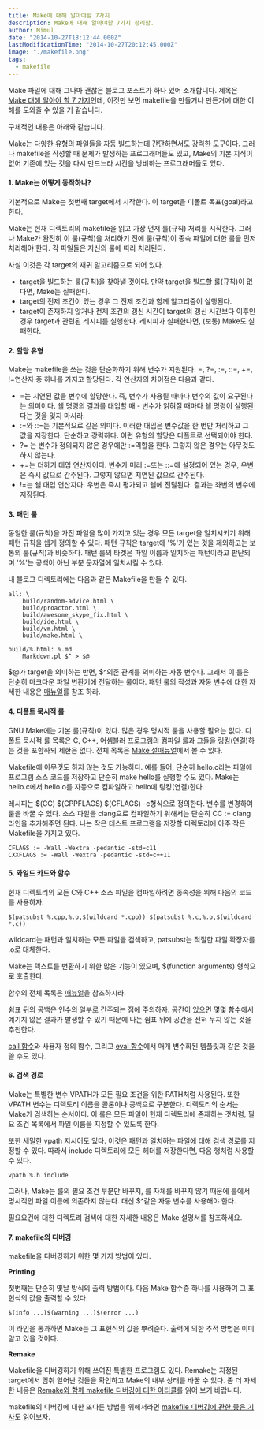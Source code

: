 ```yaml
---
title: Make에 대해 알아야할 7가지
description: Make에 대해 알아야할 7가지 정리함.
author: Mimul
date: "2014-10-27T18:12:44.000Z"
lastModificationTime: "2014-10-27T20:12:45.000Z"
image: "./makefile.png"
tags:
  - makefile
---
```

Make 파일에 대해 그나마 괜찮은 블로그 포스트가 하나 있어 소개합니다. 제목은 [Make 대해 알아야 할 7 가지](http://www.alexeyshmalko.com/2014/7-things-you-should-know-about-make/)인데, 이것만 보면 makefile을 만들거나 만든거에 대한 이해를 도와줄 수 있을 거 같습니다.

구체적인 내용은 아래와 같습니다.

Make는 다양한 유형의 파일들을 자동 빌드하는데 간단하면서도 강력한 도구이다. 그러나 makefile을 작성할 때 문제가 발생하는 프로그래머들도 있고, Make의 기본 지식이 없어 기존에 있는 것을 다시 만드느라 시간을 낭비하는 프로그래머들도 있다.

#### 1. Make는 어떻게 동작하나?

기본적으로 Make는 첫번째 target에서 시작한다. 이 target을 디폴트 목표(goal)라고 한다.

Make는 현재 디렉토리의 makefile을 읽고 가장 먼저 룰(규칙) 처리를 시작한다. 그러나 Make가 완전히 이 룰(규칙)을 처리하기 전에 룰(규칙)이 종속 파일에 대한 룰을 먼저 처리해야 한다. 각 파일들은 자신의 룰에 따라 처리된다.

사실 이것은 각 target의 재귀 알고리즘으로 되어 있다.

- target을 빌드하는 룰(규칙)을 찾아낼 것이다. 만약 target을 빌드할 룰(규칙)이 없다면, Make는 실패한다.
- target의 전제 조건이 있는 경우 그 전제 조건과 함께 알고리즘이 실행된다.
- target이 존재하지 않거나 전제 조건의 갱신 시간이 target의 갱신 시간보다 이후인 경우 target과 관련된 레시피를 실행한다. 레시피가 실패한다면, (보통) Make도 실패한다.

#### 2. 할당 유형

Make는 makefile을 쓰는 것을 단순화하기 위해 변수가 지원된다. =, ?=, :=, ::=, +=, !=연산자 중 하나를 가지고 할당된다. 각 연산자의 차이점은 다음과 같다.

- =는 지연된 값을 변수에 할당한다. 즉, 변수가 사용될 때마다 변수의 값이 요구된다는 의미이다. 쉘 명령의 결과를 대입할 때 - 변수가 읽혀질 때마다 쉘 명령이 실행된다는 것을 잊지 마시라.
- :=와 ::=는 기본적으로 같은 의미다. 이러한 대입은 변수값을 한 번만 처리하고 그 값을 저장한다. 단순하고 강력하다. 이런 유형의 할당은 디폴트로 선택되어야 한다.
- ?= 는 변수가 정의되지 않은 경우에만 :=역할을 한다. 그렇지 않은 경우는 아무것도 하지 않는다.
- +=는 더하기 대입 연산자이다. 변수가 미리 :=또는 ::=에 설정되어 있는 경우, 우변은 즉시 값으로 간주된다. 그렇지 않으면 지연된 값으로 간주된다.
- !=는 쉘 대입 연산자다. 우변은 즉시 평가되고 쉘에 전달된다. 결과는 좌변의 변수에 저장된다.

#### 3. 패턴 룰

동일한 룰(규칙)을 가진 파일을 많이 가지고 있는 경우 모든 target을 일치시키기 위해 패턴 규칙을 쉡게 정의할 수 있다. 패턴 규칙은 target에 '%'가 있는 것을 제외하고는 보통의 룰(규칙)과 비슷하다. 패턴 룰의 타겟은 파일 이름과 일치하는 패턴이라고 판단되며 '%'는 공백이 아닌 부분 문자열에 일치시킬 수 있다.

내 블로그 디렉토리에는 다음과 같은 Makefile을 만들 수 있다.
```
all: \
    build/random-advice.html \
    build/proactor.html \
    build/awesome_skype_fix.html \
    build/ide.html \
    build/vm.html \
    build/make.html \

build/%.html: %.md
    Markdown.pl $^ > $@
```

$@가 target을 의미하는 반면, $^의존 관계를 의미하는 자동 변수다. 그래서 이 룰은 단순히 마크다운 파일 변환기에 전달하는 룰이다. 패턴 룰의 작성과 자동 변수에 대한 자세한 내용은 [매뉴얼](http://www.gnu.org/software/make/manual/make.html#Pattern-Rules)를 참조 하라.

#### 4. 디폴트 묵시적 룰

GNU Make에는 기본 룰(규칙)이 있다. 많은 경우 명시적 룰을 사용할 필요는 없다. 디폴트 묵시적 룰 목록은 C, C++, 어셈블러 프로그램의 컴파일 룰과 그들을 링킹(연결)하는 것을 포함하되 제한은 없다. 전체 목록은 [Make 설매뉴얼](https://www.gnu.org/software/make/manual/html_node/Catalogue-of-Rules.html)에서 볼 수 있다.

Makefile에 아무것도 하지 않는 것도 가능하다. 예를 들어, 단순히 hello.c라는 파일에 프로그램 소스 코드를 저장하고 단순히 make hello를 실행할 수도 있다. Make는 hello.c에서 hello.o를 자동으로 컴파일하고 hello에 링킹(연결)한다.


레시피는 $(CC) $(CPPFLAGS) $(CFLAGS) -c형식으로 정의한다. 변수를 변경하여 룰을 바꿀 수 있다. 소스 파일을 clang으로 컴파일하기 위해서는 단순히 CC := clang라인을 추가해주면 된다. 나는 작은 테스트 프로그램을 저장할 디렉토리에 아주 작은 Makefile을 가지고 있다.

```
CFLAGS := -Wall -Wextra -pedantic -std=c11
CXXFLAGS := -Wall -Wextra -pedantic -std=c++11
```

#### 5. 와일드 카드와 함수
현재 디렉토리의 모든 C와 C++ 소스 파일을 컴파일하려면 종속성을 위해 다음의 코드를 사용하자.

```
$(patsubst %.cpp,%.o,$(wildcard *.cpp)) $(patsubst %.c,%.o,$(wildcard *.c))
```
wildcard는 패턴과 일치하는 모든 파일을 검색하고, patsubst는 적절한 파일 확장자를 .o로 대체한다.

Make는 텍스트를 변환하기 위한 많은 기능이 있으며, $(function arguments) 형식으로 호출한다.

함수의 전체 목록은 [매뉴얼](https://www.gnu.org/software/make/manual/make.html#Functions)을 참조하시라.

쉼표 뒤의 공백은 인수의 일부로 간주되는 점에 주의하자. 공간이 있으면 몇몇 함수에서 예기치 않은 결과가 발생할 수 있기 때문에 나는 쉼표 뒤에 공간을 전혀 두지 않는 것을 추천한다.

[call 함수](https://www.gnu.org/software/make/manual/make.html#Call-Function)와 사용자 정의 함수, 그리고 [eval 함수](https://www.gnu.org/software/make/manual/make.html#Eval-Function)에서 매개 변수화된 템플릿과 같은 것을 쓸 수도 있다.

#### 6. 검색 경로

Make는 특별한 변수 VPATH가 모든 필요 조건을 위한 PATH처럼 사용된다. 또한 VPATH 변수는 디렉토리 이름을 콜론이나 공백으로 구분한다. 디렉토리의 순서는 Make가 검색하는 순서이다. 이 룰은 모든 파일이 현재 디렉토리에 존재하는 것처럼, 필요 조건 목록에서 파일 이름을 지정할 수 있도록 한다.

또한 세밀한 vpath 지시어도 있다. 이것은 패턴과 일치하는 파일에 대해 검색 경로를 지정할 수 있다. 따라서 include 디렉토리에 모든 헤더를 저장한다면, 다음 행처럼 사용할 수 있다.
```
vpath %.h include
```
그러나, Make는 룰의 필요 조건 부분만 바꾸지, 룰 자체를 바꾸지 않기 때문에 룰에서 명시적인 파일 이름에 의존하지 않는다. 대신 $^같은 자동 변수를 사용해야 한다.

필요요건에 대한 디렉토리 검색에 대한 자세한 내용은 Make 설명서를 참조하세요.

#### 7. makefile의 디버깅

makefile을 디버깅하기 위한 몇 가지 방법이 있다.

**Printing**

첫번째는 단순히 옛날 방식의 출력 방법이다. 다음 Make 함수중 하나를 사용하여 그 표현식의 값을 출력할 수 있다.
```
$(info ...)$(warning ...)$(error ...)
```
이 라인을 통과하면 Make는 그 표현식의 값을 뿌려준다.
출력에 의한 추적 방법은 이미 알고 있을 것이다.

**Remake**

Makefile을 디버깅하기 위해 쓰여진 특별한 프로그램도 있다. Remake는 지정된 target에서 멈춰 일어난 것들을 확인하고 Make의 내부 상태를 바꿀 수 있다. 좀 더 자세한 내용은 [Remake와 함께 makefile 디버깅에 대한 아티클](https://www.usenix.org/legacy/event/lisa11/tech/full_papers/Bernstein.pdf)를 읽어 보기 바랍니다.

makefile의 디버깅에 대한 또다른 방법을 위해서라면 [makefile 디버깅에 관한 좋은 기사](https://www.cs.rit.edu/usr/local/pub/jeh/courses/QUARTERS/Tools/Handouts/02-Make+Ant/debugging-make.pdf)도 읽어보자.
